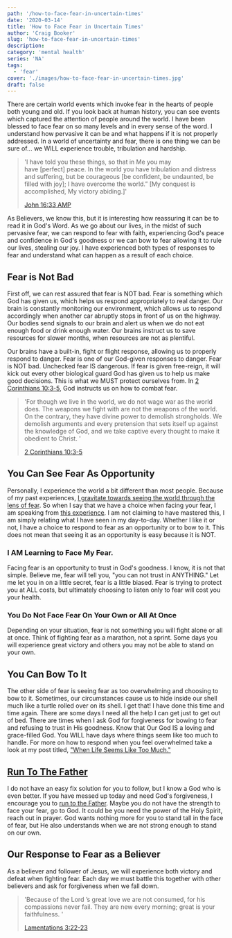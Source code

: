 ```yaml
---
path: '/how-to-face-fear-in-uncertain-times'
date: '2020-03-14'
title: 'How to Face Fear in Uncertain Times'
author: 'Craig Booker'
slug: 'how-to-face-fear-in-uncertain-times'
description:
category: 'mental health'
series: 'NA'
tags:
  - 'fear'
cover: './images/how-to-face-fear-in-uncertain-times.jpg'
draft: false
---
```


There are certain world events which invoke fear in the hearts of people both young and old. If you look back at human history, you can see events which captured the attention of people around the world. I have been blessed to face fear on so many levels and in every sense of the word. I understand how pervasive it can be and what happens if it is not properly addressed. In a world of uncertainty and fear, there is one thing we can be sure of... we WILL experience trouble, tribulation and hardship.

> 'I have told you these things, so that in Me you may have \[perfect\] peace. In the world you have tribulation and distress and suffering, but be courageous \[be confident, be undaunted, be filled with joy\]; I have overcome the world.” \[My conquest is accomplished, My victory abiding.\]'
>
> [John 16:33 AMP](https://my.bible.com/bible/1588/JHN.16.33)

As Believers, we know this, but it is interesting how reassuring it can be to read it in God's Word. As we go about our lives, in the midst of such pervasive fear, we can respond to fear with faith, experiencing God's peace and confidence in God's goodness or we can bow to fear allowing it to rule our lives, stealing our joy. I have experienced both types of responses to fear and understand what can happen as a result of each choice.

## Fear is Not Bad

First off, we can rest assured that fear is NOT bad. Fear is something which God has given us, which helps us respond appropriately to real danger. Our brain is constantly monitoring our environment, which allows us to respond accordingly when another car abruptly stops in front of us on the highway. Our bodies send signals to our brain and alert us when we do not eat enough food or drink enough water. Our brains instruct us to save resources for slower months, when resources are not as plentiful.

Our brains have a built-in, fight or flight response, allowing us to properly respond to danger. Fear is one of our God-given responses to danger. Fear is NOT bad. Unchecked fear IS dangerous. If fear is given free-reign, it will kick out every other biological guard God has given us to help us make good decisions. This is what we MUST protect ourselves from. In [2 Corinthians 10:3-5](https://my.bible.com/bible/111/2CO.10.3-5), God instructs us on how to combat fear.

> 'For though we live in the world, we do not wage war as the world does. The weapons we fight with are not the weapons of the world. On the contrary, they have divine power to demolish strongholds. We demolish arguments and every pretension that sets itself up against the knowledge of God, and we take captive every thought to make it obedient to Christ. '
>
> [2 Corinthians 10:3-5](https://my.bible.com/bible/111/2CO.10.3-5)

## You Can See Fear As Opportunity

Personally, I experience the world a bit different than most people. Because of my past experiences, [I gravitate towards seeing the world through the lens of fear](http://craigbooker.com/all-consuming-fear/). So when I say that we have a choice when facing your fear, I am speaking from [this experience](http://craigbooker.com/all-consuming-fear/). I am not claiming to have mastered this, I am simply relating what I have seen in my day-to-day. Whether I like it or not, I have a choice to respond to fear as an opportunity or to bow to it. This does not mean that seeing it as an opportunity is easy because it is NOT.

### I AM Learning to Face My Fear.

Facing fear is an opportunity to trust in God's goodness. I know, it is not that simple. Believe me, fear will tell you, "you can not trust in ANYTHING." Let me let you in on a little secret, fear is a little biased. Fear is trying to protect you at ALL costs, but ultimately choosing to listen only to fear will cost you your health.

### You Do Not Face Fear On Your Own or All At Once

Depending on your situation, fear is not something you will fight alone or all at once. Think of fighting fear as a marathon, not a sprint. Some days you will experience great victory and others you may not be able to stand on your own.

## You Can Bow To It

The other side of fear is seeing fear as too overwhelming and choosing to bow to it. Sometimes, our circumstances cause us to hide inside our shell much like a turtle rolled over on its shell. I get that! I have done this time and time again. There are some days I need all the help I can get just to get out of bed. There are times when I ask God for forgiveness for bowing to fear and refusing to trust in His goodness. Know that Our God IS a loving and grace-filled God. You WILL have days where things seem like too much to handle. For more on how to respond when you feel overwhelmed take a look at my post titled, ["When Life Seems Like Too Much."](http://craigbooker.com/when-life-seems-like-too-much/)

## [Run To The Father](http://craigbooker.com/run-to-the-father/)

I do not have an easy fix solution for you to follow, but I know a God who is even better. If you have messed up today and need God's forgiveness, I encourage you to [run to the Father](http://craigbooker.com/run-to-the-father/). Maybe you do not have the strength to face your fear, go to God. It could be you need the power of the Holy Spirit, reach out in prayer. God wants nothing more for you to stand tall in the face of fear, but He also understands when we are not strong enough to stand on our own.

## Our Response to Fear as a Believer

As a believer and follower of Jesus, we will experience both victory and defeat when fighting fear. Each day we must battle this together with other believers and ask for forgiveness when we fall down.

> 'Because of the Lord ’s great love we are not consumed, for his compassions never fail. They are new every morning; great is your faithfulness. '
>
> [Lamentations 3:22-23](https://my.bible.com/bible/111/LAM.3.22-23)
